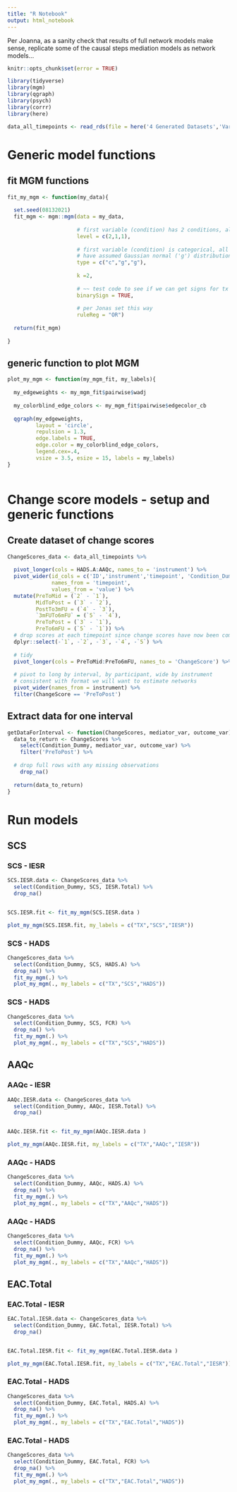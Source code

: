 ```yaml
---
title: "R Notebook"
output: html_notebook
---
```


Per Joanna, as a sanity check that results of full network models make sense, replicate some of the causal steps mediation models as network models...

```r

knitr::opts_chunk$set(error = TRUE)

library(tidyverse)
library(mgm)
library(qgraph)
library(psych)
library(corrr)
library(here)

``` 

```r

data_all_timepoints <- read_rds(file = here('4 Generated Datasets','Vars_At_All_Timepoints.rds'))

```

# Generic model functions

## fit MGM functions
```r

fit_my_mgm <- function(my_data){
  
  set.seed(08132021)
  fit_mgm <- mgm::mgm(data = my_data, 
                      
                      # first variable (condition) has 2 conditions, all others are continuous
                      level = c(2,1,1), 
                      
                      # first variable (condition) is categorical, all others 
                      # have assumed Gaussian normal ('g') distributions
                      type = c("c","g","g"), 
                      
                      k =2,
                      
                      # ~~ test code to see if we can get signs for tx effect ~~
                      binarySign = TRUE,
                      
                      # per Jonas set this way
                      ruleReg = "OR")
  
  return(fit_mgm)
  
}

```

## generic function to plot MGM
```r

plot_my_mgm <- function(my_mgm_fit, my_labels){
  
  my_edgeweights <- my_mgm_fit$pairwise$wadj
  
  my_colorblind_edge_colors <- my_mgm_fit$pairwise$edgecolor_cb
  
  qgraph(my_edgeweights, 
         layout = 'circle',
         repulsion = 1.3,
         edge.labels = TRUE,
         edge.color = my_colorblind_edge_colors, 
         legend.cex=.4, 
         vsize = 3.5, esize = 15, labels = my_labels)
}
  
```

# Change score models - setup and generic functions

## Create dataset of change scores

```r

ChangeScores_data <- data_all_timepoints %>%
  
  pivot_longer(cols = HADS.A:AAQc, names_to = 'instrument') %>%
  pivot_wider(id_cols = c('ID','instrument','timepoint', 'Condition_Dummy'),
              names_from = 'timepoint',
              values_from = 'value') %>%
  mutate(PreToMid = (`2` - `1`),
         MidToPost = (`3` - `2`),
         PostTo3mFU = (`4` - `3`),
         `3mFUTo6mFU` = (`5` - `4`),
         PreToPost = (`3` - `1`),
         PreTo6mFU = (`5` - `1`)) %>%
  # drop scores at each timepoint since change scores have now been computed
  dplyr::select(-`1`, -`2`, -`3`, -`4`, -`5`) %>%
  
  # tidy
  pivot_longer(cols = PreToMid:PreTo6mFU, names_to = 'ChangeScore') %>%
  
  # pivot to long by interval, by participant, wide by instrument
  # consistent with format we will want to estimate networks
  pivot_wider(names_from = instrument) %>%
  filter(ChangeScore == 'PreToPost') 

```

## Extract data for one interval

```r

getDataForInterval <- function(ChangeScores, mediator_var, outcome_var){
  data_to_return <- ChangeScores %>% 
    select(Condition_Dummy, mediator_var, outcome_var) %>%
    filter('PreToPost') %>%
    
  # drop full rows with any missing observations
    drop_na()
  
  return(data_to_return)
}

```


# Run models

## SCS

### SCS - IESR

```r

SCS.IESR.data <- ChangeScores_data %>%
  select(Condition_Dummy, SCS, IESR.Total) %>%
  drop_na()


SCS.IESR.fit <- fit_my_mgm(SCS.IESR.data )

plot_my_mgm(SCS.IESR.fit, my_labels = c("TX","SCS","IESR"))


```

### SCS - HADS

```r

ChangeScores_data %>%
  select(Condition_Dummy, SCS, HADS.A) %>%
  drop_na() %>%
  fit_my_mgm(.) %>%
  plot_my_mgm(., my_labels = c("TX","SCS","HADS"))


```


### SCS - HADS

```r

ChangeScores_data %>%
  select(Condition_Dummy, SCS, FCR) %>%
  drop_na() %>%
  fit_my_mgm(.) %>%
  plot_my_mgm(., my_labels = c("TX","SCS","HADS"))


```


## AAQc

### AAQc - IESR

```r

AAQc.IESR.data <- ChangeScores_data %>%
  select(Condition_Dummy, AAQc, IESR.Total) %>%
  drop_na()


AAQc.IESR.fit <- fit_my_mgm(AAQc.IESR.data )

plot_my_mgm(AAQc.IESR.fit, my_labels = c("TX","AAQc","IESR"))


```

### AAQc - HADS

```r

ChangeScores_data %>%
  select(Condition_Dummy, AAQc, HADS.A) %>%
  drop_na() %>%
  fit_my_mgm(.) %>%
  plot_my_mgm(., my_labels = c("TX","AAQc","HADS"))


```


### AAQc - HADS

```r

ChangeScores_data %>%
  select(Condition_Dummy, AAQc, FCR) %>%
  drop_na() %>%
  fit_my_mgm(.) %>%
  plot_my_mgm(., my_labels = c("TX","AAQc","HADS"))


```




## EAC.Total

### EAC.Total - IESR

```r

EAC.Total.IESR.data <- ChangeScores_data %>%
  select(Condition_Dummy, EAC.Total, IESR.Total) %>%
  drop_na()


EAC.Total.IESR.fit <- fit_my_mgm(EAC.Total.IESR.data )

plot_my_mgm(EAC.Total.IESR.fit, my_labels = c("TX","EAC.Total","IESR"))


```

### EAC.Total - HADS

```r

ChangeScores_data %>%
  select(Condition_Dummy, EAC.Total, HADS.A) %>%
  drop_na() %>%
  fit_my_mgm(.) %>%
  plot_my_mgm(., my_labels = c("TX","EAC.Total","HADS"))


```


### EAC.Total - HADS

```r

ChangeScores_data %>%
  select(Condition_Dummy, EAC.Total, FCR) %>%
  drop_na() %>%
  fit_my_mgm(.) %>%
  plot_my_mgm(., my_labels = c("TX","EAC.Total","HADS"))


```